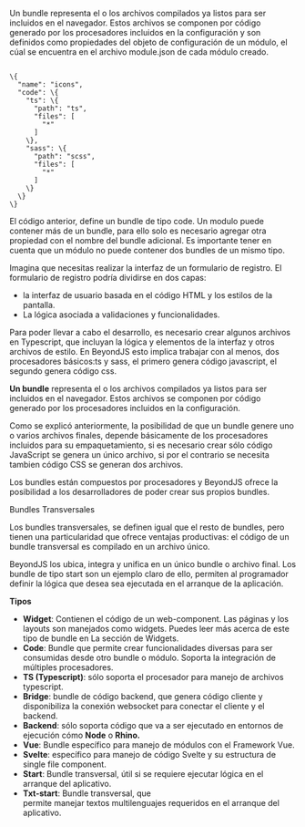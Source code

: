 
<Title>Bundles</Title>

Un bundle representa el o los archivos compilados ya listos para ser incluidos en el navegador. Estos archivos se componen por código generado por los procesadores incluidos en la configuración y son definidos como propiedades del objeto de configuración de un módulo, el cúal se encuentra en el archivo module.json de cada módulo creado.

<Code>
\{
  "name": "icons",
  "code": \{
    "ts": \{
      "path": "ts",
      "files": [
        "*"
      ]
    \},
    "sass": \{
      "path": "scss",
      "files": [
        "*"
      ]
    \}
  \}
\}
</Code>

El código anterior, define un bundle de tipo code. Un modulo puede contener más de un bundle, para ello solo es necesario agregar otra propiedad con el nombre del bundle adicional. Es importante tener en cuenta que un módulo no puede contener dos bundles de un mismo tipo.

Imagina que necesitas realizar la interfaz de un formulario de registro. El formulario de registro podría dividirse en dos capas:

-   la interfaz de usuario basada en el código HTML y los estilos de la pantalla.
-   La lógica asociada a validaciones y funcionalidades.

Para poder llevar a cabo el desarrollo, es necesario crear algunos archivos en Typescript, que incluyan la lógica y elementos de la interfaz y otros archivos de estilo. En BeyondJS esto implica trabajar con al menos, dos procesadores básicos:ts y sass, el primero genera código javascript, el segundo genera código css.

**Un bundle** representa el o los archivos compilados ya listos para ser incluidos en el navegador. Estos archivos se componen por código generado por los procesadores incluidos en la configuración.

Como se explicó anteriormente, la posibilidad de que un bundle genere uno o varios archivos finales, depende básicamente de los procesadores incluidos para su empaquetamiento, si es necesario crear sólo código JavaScript se genera un único archivo, si por el contrario se necesita tambien código CSS se generan dos archivos.

Los bundles están compuestos por procesadores y BeyondJS ofrece la posibilidad a los desarrolladores de poder crear sus propios bundles.

<Subtitle>Bundles Transversales</Subtitle>

Los bundles transversales, se definen igual que el resto de bundles, pero tienen una particularidad que ofrece ventajas productivas: el código de un bundle transversal es compilado en un archivo único.

BeyondJS los ubica, integra y unifica en un único bundle o archivo final. Los bundle de tipo start son un ejemplo claro de ello, permiten al programador definir la lógica que desea sea ejecutada en el arranque de la aplicación.

**Tipos**

-   **Widget**: Contienen el código de un web-component. Las páginas y los layouts son manejados como widgets. Puedes leer más acerca de este tipo de bundle en <Link to="/widgets">La sección de Widgets.</Link>
-   **Code**: Bundle que permite crear funcionalidades diversas para ser consumidas desde otro bundle o módulo. Soporta la integración de múltiples procesadores.
-   **TS (Typescript)**: sólo soporta el procesador para manejo de archivos typescript.
-   **Bridge**: bundle de código backend, que genera código cliente y disponibiliza la conexión websocket para conectar el cliente y el backend.
-   **Backend**: sólo soporta código que va a ser ejecutado en entornos de ejecución cómo **Node** o **Rhino.**
-   **Vue**: Bundle específico para manejo de módulos con el Framework Vue.
-   **Svelte**: específico para manejo de código Svelte y su estructura de single file component.
-   **Start**: Bundle transversal, útil si se requiere ejecutar lógica en el arranque del aplicativo.
-   **Txt-start**: Bundle transversal, que  
     permite manejar textos multilenguajes
    requeridos en el arranque del
    aplicativo.
